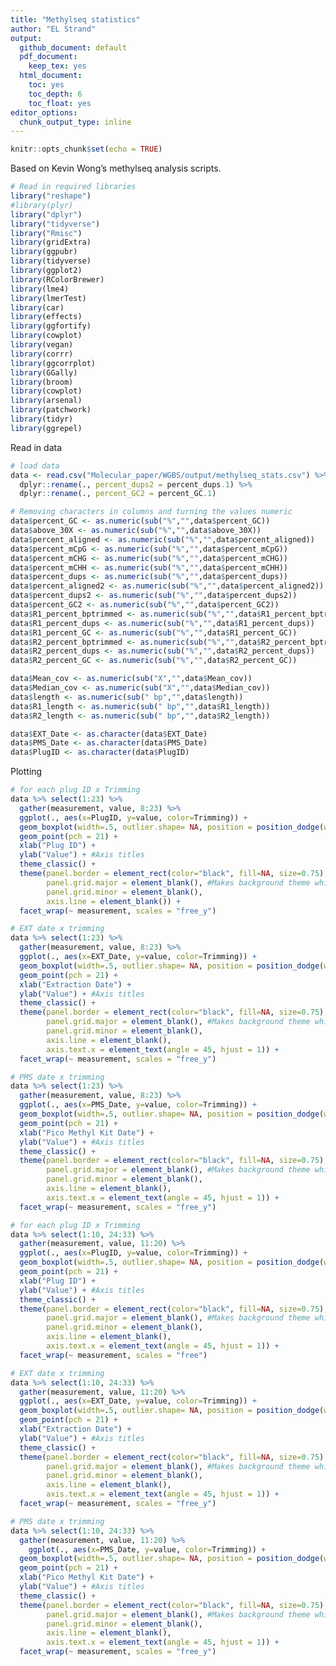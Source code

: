 ```yaml
---
title: "Methylseq statistics"
author: "EL Strand"
output:
  github_document: default
  pdf_document:
    keep_tex: yes
  html_document:
    toc: yes
    toc_depth: 6
    toc_float: yes
editor_options: 
  chunk_output_type: inline
---
```


```r
knitr::opts_chunk$set(echo = TRUE)
```

Based on Kevin Wong's methylseq analysis scripts. 

```r
# Read in required libraries
library("reshape")
#library(plyr)
library("dplyr")
library("tidyverse")
library("Rmisc")
library(gridExtra)
library(ggpubr)
library(tidyverse)
library(ggplot2)
library(RColorBrewer)
library(lme4)
library(lmerTest)
library(car)
library(effects)
library(ggfortify)
library(cowplot)
library(vegan)
library(corrr)
library(ggcorrplot)
library(GGally)
library(broom)
library(cowplot)
library(arsenal)
library(patchwork)
library(tidyr)
library(ggrepel)
```

Read in data 

```r
# load data
data <- read.csv("Molecular_paper/WGBS/output/methylseq_stats.csv") %>% na.omit() %>%
  dplyr::rename(., percent_dups2 = percent_dups.1) %>%
  dplyr::rename(., percent_GC2 = percent_GC.1) 

# Removing characters in columns and turning the values numeric
data$percent_GC <- as.numeric(sub("%","",data$percent_GC))
data$above_30X <- as.numeric(sub("%","",data$above_30X))
data$percent_aligned <- as.numeric(sub("%","",data$percent_aligned))
data$percent_mCpG <- as.numeric(sub("%","",data$percent_mCpG))
data$percent_mCHG <- as.numeric(sub("%","",data$percent_mCHG))
data$percent_mCHH <- as.numeric(sub("%","",data$percent_mCHH))
data$percent_dups <- as.numeric(sub("%","",data$percent_dups))
data$percent_aligned2 <- as.numeric(sub("%","",data$percent_aligned2))
data$percent_dups2 <- as.numeric(sub("%","",data$percent_dups2))
data$percent_GC2 <- as.numeric(sub("%","",data$percent_GC2))
data$R1_percent_bptrimmed <- as.numeric(sub("%","",data$R1_percent_bptrimmed))
data$R1_percent_dups <- as.numeric(sub("%","",data$R1_percent_dups))
data$R1_percent_GC <- as.numeric(sub("%","",data$R1_percent_GC))
data$R2_percent_bptrimmed <- as.numeric(sub("%","",data$R2_percent_bptrimmed))
data$R2_percent_dups <- as.numeric(sub("%","",data$R2_percent_dups))
data$R2_percent_GC <- as.numeric(sub("%","",data$R2_percent_GC))

data$Mean_cov <- as.numeric(sub("X","",data$Mean_cov))
data$Median_cov <- as.numeric(sub("X","",data$Median_cov))
data$length <- as.numeric(sub(" bp","",data$length))
data$R1_length <- as.numeric(sub(" bp","",data$R1_length))
data$R2_length <- as.numeric(sub(" bp","",data$R2_length))

data$EXT_Date <- as.character(data$EXT_Date)
data$PMS_Date <- as.character(data$PMS_Date)
data$PlugID <- as.character(data$PlugID)
```

Plotting 

```r
# for each plug ID x Trimming
data %>% select(1:23) %>%
  gather(measurement, value, 8:23) %>%
  ggplot(., aes(x=PlugID, y=value, color=Trimming)) +
  geom_boxplot(width=.5, outlier.shape= NA, position = position_dodge(width = 0.5), alpha = 0.7) +
  geom_point(pch = 21) +
  xlab("Plug ID") +  
  ylab("Value") + #Axis titles
  theme_classic() + 
  theme(panel.border = element_rect(color="black", fill=NA, size=0.75), 
        panel.grid.major = element_blank(), #Makes background theme white
        panel.grid.minor = element_blank(), 
        axis.line = element_blank()) +
  facet_wrap(~ measurement, scales = "free_y")

# EXT date x trimming
data %>% select(1:23) %>%
  gather(measurement, value, 8:23) %>%
  ggplot(., aes(x=EXT_Date, y=value, color=Trimming)) +
  geom_boxplot(width=.5, outlier.shape= NA, position = position_dodge(width = 0.5), alpha = 0.7) +
  geom_point(pch = 21) +
  xlab("Extraction Date") +  
  ylab("Value") + #Axis titles
  theme_classic() + 
  theme(panel.border = element_rect(color="black", fill=NA, size=0.75), 
        panel.grid.major = element_blank(), #Makes background theme white
        panel.grid.minor = element_blank(), 
        axis.line = element_blank(),
        axis.text.x = element_text(angle = 45, hjust = 1)) +
  facet_wrap(~ measurement, scales = "free_y")

# PMS date x trimming
data %>% select(1:23) %>%
  gather(measurement, value, 8:23) %>%
  ggplot(., aes(x=PMS_Date, y=value, color=Trimming)) +
  geom_boxplot(width=.5, outlier.shape= NA, position = position_dodge(width = 0.5), alpha = 0.7) +
  geom_point(pch = 21) +
  xlab("Pico Methyl Kit Date") +  
  ylab("Value") + #Axis titles
  theme_classic() + 
  theme(panel.border = element_rect(color="black", fill=NA, size=0.75), 
        panel.grid.major = element_blank(), #Makes background theme white
        panel.grid.minor = element_blank(), 
        axis.line = element_blank(),
        axis.text.x = element_text(angle = 45, hjust = 1)) +
  facet_wrap(~ measurement, scales = "free_y")
```

```r
# for each plug ID x Trimming
data %>% select(1:10, 24:33) %>%
  gather(measurement, value, 11:20) %>%
  ggplot(., aes(x=PlugID, y=value, color=Trimming)) +
  geom_boxplot(width=.5, outlier.shape= NA, position = position_dodge(width = 0.5), alpha = 0.7) +
  geom_point(pch = 21) +
  xlab("Plug ID") +  
  ylab("Value") + #Axis titles
  theme_classic() + 
  theme(panel.border = element_rect(color="black", fill=NA, size=0.75), 
        panel.grid.major = element_blank(), #Makes background theme white
        panel.grid.minor = element_blank(), 
        axis.line = element_blank(),
        axis.text.x = element_text(angle = 45, hjust = 1)) +
  facet_wrap(~ measurement, scales = "free")

# EXT date x trimming
data %>% select(1:10, 24:33) %>%
  gather(measurement, value, 11:20) %>%
  ggplot(., aes(x=EXT_Date, y=value, color=Trimming)) +
  geom_boxplot(width=.5, outlier.shape= NA, position = position_dodge(width = 0.5), alpha = 0.7) +
  geom_point(pch = 21) +
  xlab("Extraction Date") +  
  ylab("Value") + #Axis titles
  theme_classic() + 
  theme(panel.border = element_rect(color="black", fill=NA, size=0.75), 
        panel.grid.major = element_blank(), #Makes background theme white
        panel.grid.minor = element_blank(), 
        axis.line = element_blank(),
        axis.text.x = element_text(angle = 45, hjust = 1)) +
  facet_wrap(~ measurement, scales = "free_y")

# PMS date x trimming
data %>% select(1:10, 24:33) %>%
  gather(measurement, value, 11:20) %>%
    ggplot(., aes(x=PMS_Date, y=value, color=Trimming)) +
  geom_boxplot(width=.5, outlier.shape= NA, position = position_dodge(width = 0.5), alpha = 0.7) +
  geom_point(pch = 21) +
  xlab("Pico Methyl Kit Date") +  
  ylab("Value") + #Axis titles
  theme_classic() + 
  theme(panel.border = element_rect(color="black", fill=NA, size=0.75), 
        panel.grid.major = element_blank(), #Makes background theme white
        panel.grid.minor = element_blank(), 
        axis.line = element_blank(),
        axis.text.x = element_text(angle = 45, hjust = 1)) +
  facet_wrap(~ measurement, scales = "free_y")
```

